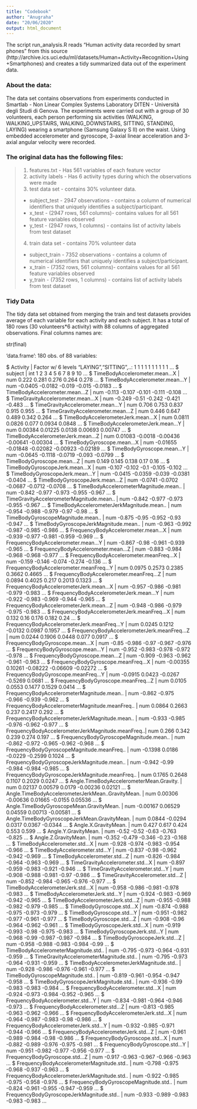 ```yaml
---
title: "Codebook"
author: "Anugraha"
date: "20/06/2020"
output: html_document
---
```


The script run_analysis.R reads "Human activity data recorded by smart phones" from this source (http://archive.ics.uci.edu/ml/datasets/Human+Activity+Recognition+Using+Smartphones) and creates a tidy summarized data out of the experiment data.


### About the data:

The data set contains observations from experiments conducted in Smartlab - Non Linear Complex Systems Laboratory DITEN - Università degli Studi di Genova. The experiments were carried out with a group of 30 volunteers, each person performing six activities (WALKING, WALKING_UPSTAIRS, WALKING_DOWNSTAIRS, SITTING, STANDING, LAYING) wearing a smartphone (Samsung Galaxy S II) on the waist. Using embedded accelerometer and gyroscope, 3-axial linear acceleration and 3-axial angular velocity were recorded. 


### The original data has the following files:
>
1. features.txt - Has 561 variables of each feature vector 
2. activity labels - Has 6 activity types during which the observations were made
3. test data set - contains 30% volunteer data.
   + subject_test - 2947 observations - contains a column of numerical identifiers 
                                      that uniquely identifies a subject/participant.
   + x_test - (2947 rows, 561 columns)- contains values for all 561 feature variables observed
   + y_test - (2947 rows, 1 columns)  - contains list of activity labels from test dataset
4. train data set - contains 70% volunteer data
   + subject_train - 7352  observations - contains a column of numerical identifiers 
                                      that uniquely identifies a subject/participant.
   + x_train - (7352  rows, 561 columns)- contains values for all 561 feature variables observed
   + y_train - (7352  rows, 1 columns)  - contains list of activity labels from test dataset


### Tidy Data
The tidy data set obtained from merging the train and test datasets provides average of each variable for each activity and each subject. It has a total of 180 rows (30 volunteers*6 activity) with 88 columns of aggregated observations. Final columns names are:


str(final)


'data.frame':	180 obs. of  88 variables:

 $ Activity                                          | Factor w/ 6 levels "LAYING","SITTING",..: 1 1 1 1 1 1 1 1 1 1 ...
 $ subject                                           | int  1 2 3 4 5 6 7 8 9 10 ...
 $ TimeBodyAccelerometer.mean...X                    | num  0.222 0.281 0.276 0.264 0.278 ...
 $ TimeBodyAccelerometer.mean...Y                    | num  -0.0405 -0.0182 -0.019 -0.015 -0.0183 ...
 $ TimeBodyAccelerometer.mean...Z                    | num  -0.113 -0.107 -0.101 -0.111 -0.108 ...
 $ TimeGravityAccelerometer.mean...X                 | num  -0.249 -0.51 -0.242 -0.421 -0.483 ...
 $ TimeGravityAccelerometer.mean...Y                 | num  0.706 0.753 0.837 0.915 0.955 ...
 $ TimeGravityAccelerometer.mean...Z                 | num  0.446 0.647 0.489 0.342 0.264 ...
 $ TimeBodyAccelerometerJerk.mean...X                | num  0.0811 0.0826 0.077 0.0934 0.0848 ...
 $ TimeBodyAccelerometerJerk.mean...Y                | num  0.00384 0.01225 0.0138 0.00693 0.00747 ...
 $ TimeBodyAccelerometerJerk.mean...Z                | num  0.01083 -0.0018 -0.00436 -0.00641 -0.00304 ...
 $ TimeBodyGyroscope.mean...X                        | num  -0.01655 -0.01848 -0.02082 -0.00923 -0.02189 ...
 $ TimeBodyGyroscope.mean...Y                        | num  -0.0645 -0.1118 -0.0719 -0.093 -0.0799 ...
 $ TimeBodyGyroscope.mean...Z                        | num  0.149 0.145 0.138 0.17 0.16 ...
 $ TimeBodyGyroscopeJerk.mean...X                    | num  -0.107 -0.102 -0.1 -0.105 -0.102 ...
 $ TimeBodyGyroscopeJerk.mean...Y                    | num  -0.0415 -0.0359 -0.039 -0.0381 -0.0404 ...
 $ TimeBodyGyroscopeJerk.mean...Z                    | num  -0.0741 -0.0702 -0.0687 -0.0712 -0.0708 ...
 $ TimeBodyAccelerometerMagnitude.mean..             | num  -0.842 -0.977 -0.973 -0.955 -0.967 ...
 $ TimeGravityAccelerometerMagnitude.mean..          | num  -0.842 -0.977 -0.973 -0.955 -0.967 ...
 $ TimeBodyAccelerometerJerkMagnitude.mean..         | num  -0.954 -0.988 -0.979 -0.97 -0.98 ...
 $ TimeBodyGyroscopeMagnitude.mean..                 | num  -0.875 -0.95 -0.952 -0.93 -0.947 ...
 $ TimeBodyGyroscopeJerkMagnitude.mean..             | num  -0.963 -0.992 -0.987 -0.985 -0.986 ...
 $ FrequencyBodyAccelerometer.mean...X               | num  -0.939 -0.977 -0.981 -0.959 -0.969 ...
 $ FrequencyBodyAccelerometer.mean...Y               | num  -0.867 -0.98 -0.961 -0.939 -0.965 ...
 $ FrequencyBodyAccelerometer.mean...Z               | num  -0.883 -0.984 -0.968 -0.968 -0.977 ...
 $ FrequencyBodyAccelerometer.meanFreq...X           | num  -0.159 -0.146 -0.074 -0.274 -0.136 ...
 $ FrequencyBodyAccelerometer.meanFreq...Y           | num  0.0975 0.2573 0.2385 0.3662 0.4665 ...
 $ FrequencyBodyAccelerometer.meanFreq...Z           | num  0.0894 0.4025 0.217 0.2013 0.1323 ...
 $ FrequencyBodyAccelerometerJerk.mean...X           | num  -0.957 -0.986 -0.981 -0.979 -0.983 ...
 $ FrequencyBodyAccelerometerJerk.mean...Y           | num  -0.922 -0.983 -0.969 -0.944 -0.965 ...
 $ FrequencyBodyAccelerometerJerk.mean...Z           | num  -0.948 -0.986 -0.979 -0.975 -0.983 ...
 $ FrequencyBodyAccelerometerJerk.meanFreq...X       | num  0.132 0.16 0.176 0.182 0.24 ...
 $ FrequencyBodyAccelerometerJerk.meanFreq...Y       | num  0.0245 0.1212 -0.0132 0.0987 0.1957 ...
 $ FrequencyBodyAccelerometerJerk.meanFreq...Z       | num  0.0244 0.1906 0.0448 0.077 0.0917 ...
 $ FrequencyBodyGyroscope.mean...X                   | num  -0.85 -0.986 -0.97 -0.967 -0.976 ...
 $ FrequencyBodyGyroscope.mean...Y                   | num  -0.952 -0.983 -0.978 -0.972 -0.978 ...
 $ FrequencyBodyGyroscope.mean...Z                   | num  -0.909 -0.963 -0.962 -0.961 -0.963 ...
 $ FrequencyBodyGyroscope.meanFreq...X               | num  -0.00355 0.10261 -0.08222 -0.06609 -0.02272 ...
 $ FrequencyBodyGyroscope.meanFreq...Y               | num  -0.0915 0.0423 -0.0267 -0.5269 0.0681 ...
 $ FrequencyBodyGyroscope.meanFreq...Z               | num  0.0105 0.0553 0.1477 0.1529 0.0414 ...
 $ FrequencyBodyAccelerometerMagnitude.mean..        | num  -0.862 -0.975 -0.966 -0.939 -0.962 ...
 $ FrequencyBodyAccelerometerMagnitude.meanFreq..    | num  0.0864 0.2663 0.237 0.2417 0.292 ...
 $ FrequencyBodyAccelerometerJerkMagnitude.mean..    | num  -0.933 -0.985 -0.976 -0.962 -0.977 ...
 $ FrequencyBodyAccelerometerJerkMagnitude.meanFreq..| num  0.266 0.342 0.239 0.274 0.197 ...
 $ FrequencyBodyGyroscopeMagnitude.mean..            | num  -0.862 -0.972 -0.965 -0.962 -0.968 ...
 $ FrequencyBodyGyroscopeMagnitude.meanFreq..        | num  -0.1398 0.0186 -0.0229 -0.2599 0.1024 ...
 $ FrequencyBodyGyroscopeJerkMagnitude.mean..        | num  -0.942 -0.99 -0.984 -0.984 -0.985 ...
 $ FrequencyBodyGyroscopeJerkMagnitude.meanFreq..    | num  0.1765 0.2648 0.1107 0.2029 0.0247 ...
 $ Angle.TimeBodyAccelerometerMean.Gravity.          | num  0.02137 0.00579 0.0179 -0.00236 0.02121 ...
 $ Angle.TimeBodyAccelerometerJerkMean..GravityMean. | num  0.00306 -0.00636 0.01665 -0.0155 0.05536 ...
 $ Angle.TimeBodyGyroscopeMean.GravityMean.          | num  -0.00167 0.06529 0.04559 0.00713 -0.00581 ...
 $ Angle.TimeBodyGyroscopeJerkMean.GravityMean.      | num  0.0844 -0.0294 0.0317 0.0367 -0.0344 ...
 $ Angle.X.GravityMean.                              | num  0.427 0.617 0.424 0.553 0.599 ...
 $ Angle.Y.GravityMean.                              | num  -0.52 -0.52 -0.63 -0.763 -0.825 ...
 $ Angle.Z.GravityMean.                              | num  -0.352 -0.479 -0.346 -0.23 -0.168 ...
 $ TimeBodyAccelerometer.std...X                     | num  -0.928 -0.974 -0.983 -0.954 -0.966 ...
 $ TimeBodyAccelerometer.std...Y                     | num  -0.837 -0.98 -0.962 -0.942 -0.969 ...
 $ TimeBodyAccelerometer.std...Z                     | num  -0.826 -0.984 -0.964 -0.963 -0.969 ...
 $ TimeGravityAccelerometer.std...X                  | num  -0.897 -0.959 -0.983 -0.921 -0.946 ...
 $ TimeGravityAccelerometer.std...Y                  | num  -0.908 -0.988 -0.981 -0.97 -0.986 ...
 $ TimeGravityAccelerometer.std...Z                  | num  -0.852 -0.984 -0.965 -0.976 -0.977 ...
 $ TimeBodyAccelerometerJerk.std...X                 | num  -0.958 -0.986 -0.981 -0.978 -0.983 ...
 $ TimeBodyAccelerometerJerk.std...Y                 | num  -0.924 -0.983 -0.969 -0.942 -0.965 ...
 $ TimeBodyAccelerometerJerk.std...Z                 | num  -0.955 -0.988 -0.982 -0.979 -0.985 ...
 $ TimeBodyGyroscope.std...X                         | num  -0.874 -0.988 -0.975 -0.973 -0.979 ...
 $ TimeBodyGyroscope.std...Y                         | num  -0.951 -0.982 -0.977 -0.961 -0.977 ...
 $ TimeBodyGyroscope.std...Z                         | num  -0.908 -0.96 -0.964 -0.962 -0.961 ...
 $ TimeBodyGyroscopeJerk.std...X                     | num  -0.919 -0.993 -0.98 -0.975 -0.983 ...
 $ TimeBodyGyroscopeJerk.std...Y                     | num  -0.968 -0.99 -0.987 -0.987 -0.984 ...
 $ TimeBodyGyroscopeJerk.std...Z                     | num  -0.958 -0.988 -0.983 -0.984 -0.99 ...
 $ TimeBodyAccelerometerMagnitude.std..              | num  -0.795 -0.973 -0.964 -0.931 -0.959 ...
 $ TimeGravityAccelerometerMagnitude.std..           | num  -0.795 -0.973 -0.964 -0.931 -0.959 ...
 $ TimeBodyAccelerometerJerkMagnitude.std..          | num  -0.928 -0.986 -0.976 -0.961 -0.977 ...
 $ TimeBodyGyroscopeMagnitude.std..                  | num  -0.819 -0.961 -0.954 -0.947 -0.958 ...
 $ TimeBodyGyroscopeJerkMagnitude.std..              | num  -0.936 -0.99 -0.983 -0.983 -0.984 ...
 $ FrequencyBodyAccelerometer.std...X                | num  -0.924 -0.973 -0.984 -0.952 -0.965 ...
 $ FrequencyBodyAccelerometer.std...Y                | num  -0.834 -0.981 -0.964 -0.946 -0.973 ...
 $ FrequencyBodyAccelerometer.std...Z                | num  -0.813 -0.985 -0.963 -0.962 -0.966 ...
 $ FrequencyBodyAccelerometerJerk.std...X            | num  -0.964 -0.987 -0.983 -0.98 -0.986 ...
 $ FrequencyBodyAccelerometerJerk.std...Y            | num  -0.932 -0.985 -0.971 -0.944 -0.966 ...
 $ FrequencyBodyAccelerometerJerk.std...Z            | num  -0.961 -0.989 -0.984 -0.98 -0.986 ...
 $ FrequencyBodyGyroscope.std...X                    | num  -0.882 -0.989 -0.976 -0.975 -0.981 ...
 $ FrequencyBodyGyroscope.std...Y                    | num  -0.951 -0.982 -0.977 -0.956 -0.977 ...
 $ FrequencyBodyGyroscope.std...Z                    | num  -0.917 -0.963 -0.967 -0.966 -0.963 ...
 $ FrequencyBodyAccelerometerMagnitude.std..         | num  -0.798 -0.975 -0.968 -0.937 -0.963 ...
 $ FrequencyBodyAccelerometerJerkMagnitude.std..     | num  -0.922 -0.985 -0.975 -0.958 -0.976 ...
 $ FrequencyBodyGyroscopeMagnitude.std..             | num  -0.824 -0.961 -0.955 -0.947 -0.959 ...
 $ FrequencyBodyGyroscopeJerkMagnitude.std..         | num  -0.933 -0.989 -0.983 -0.983 -0.983 ...



